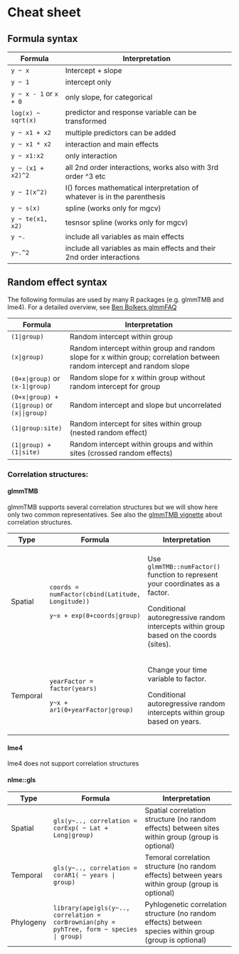 # Cheat sheet

## Formula syntax

| Formula                | Interpretation                                                           |
|------------------------|--------------------------------------------------------------------------|
| `y ~ x`                | Intercept + slope                                                        |
| `y ~ 1`                | intercept only                                                           |
| `y ~ x - 1` or `x + 0` | only slope, for categorical                                              |
| `log(x) ~ sqrt(x)`     | predictor and response variable can be transformed                       |
| `y ~ x1 + x2`          | multiple predictors can be added                                         |
| `y ~ x1 * x2`          | interaction and main effects                                             |
| `y ~ x1:x2`            | only interaction                                                         |
| `y ~ (x1 + x2)^2`      | all 2nd order interactions, works also with 3rd order \^3 etc            |
| `y ~ I(x^2)`           | I() forces mathematical interpretation of whatever is in the parenthesis |
| `y ~ s(x)`             | spline (works only for mgcv)                                             |
| `y ~ te(x1, x2)`       | tesnsor spline (works only for mgcv)                                     |
| `y ~.`                 | include all variables as main effects                                    |
| `y~.^2`                | include all variables as main effects and their 2nd order interactions   |

## Random effect syntax

The following formulas are used by many R packages (e.g. glmmTMB and lme4). For a detailed overview, see [Ben Bolkers glmmFAQ](https://bbolker.github.io/mixedmodels-misc/glmmFAQ.html#model-specification)

| Formula                                   | Interpretation                                                                                                           |
|-------------------------------------------|--------------------------------------------------------------------------------------------------------------------------|
| `(1|group)`                               | Random intercept within group                                                                                            |
| `(x|group)`                               | Random intercept within group and random slope for x within group; correlation between random intercept and random slope |
| `(0+x|group)` or `(x-1|group)`            | Random slope for x within group without random intercept for group                                                       |
| `(0+x|group) + (1|group)` or `(x||group)` | Random intercept and slope but uncorrelated                                                                              |
| `(1|group:site)`                          | Random intercept for sites within group (nested random effect)                                                           |
| `(1|group) + (1|site)`                    | Random intercept within groups and within sites (crossed random effects)                                                 |

### Correlation structures:

#### glmmTMB

glmmTMB supports several correlation structures but we will show here only two common representatives. See also the [glmmTMB vignette](https://cran.r-project.org/web/packages/glmmTMB/vignettes/covstruct.html) about correlation structures.

+----------+--------------------------------------------------+----------------------------------------------------------------------------------------+
| Type     | Formula                                          | Interpretation                                                                         |
+==========+==================================================+========================================================================================+
| Spatial  | `coords = numFactor(cbind(Latitude, Longitude))` | Use `glmmTMB::numFactor()` function to represent your coordinates as a factor.         |
|          |                                                  |                                                                                        |
|          | `y~x + exp(0+coords|group)`                      | Conditional autoregressive random intercepts within group based on the coords (sites). |
+----------+--------------------------------------------------+----------------------------------------------------------------------------------------+
| Temporal | `yearFactor = factor(years)`                     | Change your time variable to factor.                                                   |
|          |                                                  |                                                                                        |
|          | `y~x + ar1(0+yearFactor|group)`                  | Conditional autoregressive random intercepts within group based on years.              |
+----------+--------------------------------------------------+----------------------------------------------------------------------------------------+

#### lme4

lme4 does not support correlation structures

#### nlme::gls

| Type      | Formula                                                                                  | Interpretation                                                                                          |
|-----------|------------------------------------------------------------------------------------------|---------------------------------------------------------------------------------------------------------|
| Spatial   | `gls(y~.., correlation = corExp( ~ Lat + Long|group)`                                    | Spatial correlation structure (no random effects) between sites within group (group is optional)        |
| Temporal  | `gls(y~.., correlation = corAR1( ~ years | group)`                                       | Temoral correlation structure (no random effects) between years within group (group is optional)        |
| Phylogeny | `library(ape)gls(y~.., correlation = corBrownian(phy = pyhTree, form ~ species | group)` | Pyhlogenetic correlation structure (no random effects) between species within group (group is optional) |
